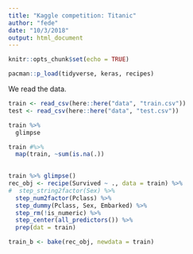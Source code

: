 ```yaml
---
title: "Kaggle competition: Titanic"
author: "fede"
date: "10/3/2018"
output: html_document
---
```


```r
knitr::opts_chunk$set(echo = TRUE)
```

```r
pacman::p_load(tidyverse, keras, recipes)
```

We read the data.

```r
train <- read_csv(here::here("data", "train.csv"))
test <- read_csv(here::here("data", "test.csv"))
```


```r
train %>% 
  glimpse
```

```r
train #%>% 
  map(train, ~sum(is.na(.))
  
```


```r

train %>% glimpse()
rec_obj <- recipe(Survived ~ ., data = train) %>% 
#  step_string2factor(Sex) %>% 
  step_num2factor(Pclass) %>% 
  step_dummy(Pclass, Sex, Embarked) %>% 
  step_rm(!is_numeric) %>% 
  step_center(all_predictors()) %>% 
  prep(dat = train)
```


```r
train_b <- bake(rec_obj, newdata = train)

```


